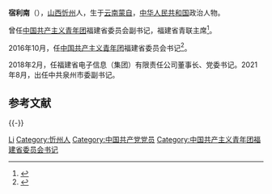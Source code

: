 '''宿利南'''（{{bd|1971年|11月|}}），[[山西|山西]][[忻州|忻州]]人，生于[[云南|云南]][[蒙自|蒙自]]，[[中华人民共和国|中华人民共和国]]政治人物。

曾任[[中国共产主义青年团|中国共产主义青年团]]福建省委员会副书记，福建省青联主席<ref>{{cite news|title=福建公示丁文清、王天明、王敏夫、卢厚实、宿利南等36人(简历)|url=http://district.ce.cn/newarea/sddy/201609/22/t20160922_16187736.shtml|accessdate=2016-10-16|newspaper=中国经济网|archive-date=2017-01-11|archive-url=https://web.archive.org/web/20170111171436/http://district.ce.cn/newarea/sddy/201609/22/t20160922_16187736.shtml|dead-url=no}}</ref>。

2016年10月，任[[中国共产主义青年团|中国共产主义青年团]]福建省委员会书记<ref>{{cite news|title=宿利南任共青团福建省委书记，杨溢任共青团福建省委副书记|url=http://www.thepaper.cn/newsDetail_forward_1544272|accessdate=2016-10-16|newspaper=澎湃新闻|archive-date=2017-01-11|archive-url=https://web.archive.org/web/20170111204154/http://www.thepaper.cn/newsDetail_forward_1544272|dead-url=no}}</ref>。

2018年2月，任福建省电子信息（集团）有限责任公司董事长、党委书记。2021年8月，出任中共泉州市委副书记。

== 参考文献 ==
{{Reflist}}

{{-}}
{{start box}}
{{s-civ}}
{{s-before|[[何明华_(政治人物)|何明华]]}}
{{s-title|[[中国共产主义青年团|中国共产主义青年团]]福建省委书记|2016年10月—2018年2月}}
{{s-after|[[肖华鑫|肖华鑫]]}}
{{end box}}

{{中国政治人物小作品}}
{{各省级行政区团委书记}}
{{中华全国青年联合会第十二届委员会}}

{{Authority control}}
{{DEFAULTSORT:Su宿}}
[[Category:宿姓|Li]]
[[Category:忻州人|Category:忻州人]]
[[Category:中国共产党党员|Category:中国共产党党员]]
[[Category:中国共产主义青年团福建省委员会书记|Category:中国共产主义青年团福建省委员会书记]]